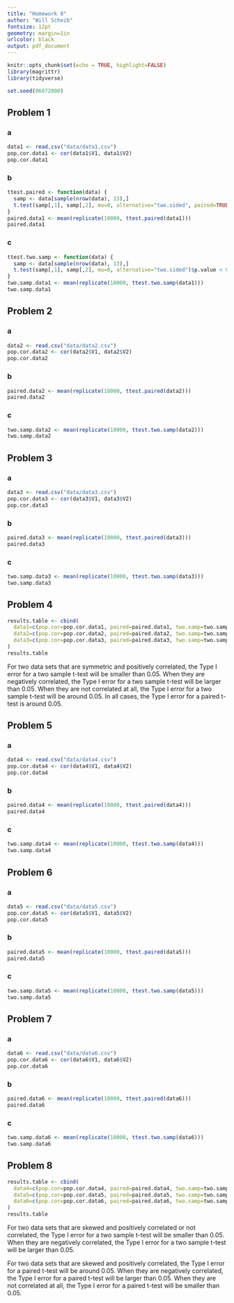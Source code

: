 ```yaml
---
title: "Homework 8" 
author: "Will Scheib"
fontsize: 12pt
geometry: margin=1in
urlcolor: black
output: pdf_document
---
```


```r
knitr::opts_chunk$set(echo = TRUE, highlight=FALSE)
library(magrittr)
library(tidyverse)
```

```r
set.seed(06072000)
```

## Problem 1
### a
```r
data1 <- read.csv("data/data1.csv")
pop.cor.data1 <- cor(data1$V1, data1$V2)
pop.cor.data1
```

### b
```r
ttest.paired <- function(data) {
  samp <- data[sample(nrow(data), 13),]
  t.test(samp[,1], samp[,2], mu=0, alternative="two.sided", paired=TRUE)$p.value < 0.05
}
paired.data1 <- mean(replicate(10000, ttest.paired(data1)))
paired.data1
```

### c
```r
ttest.two.samp <- function(data) {
  samp <- data[sample(nrow(data), 13),]
  t.test(samp[,1], samp[,2], mu=0, alternative="two.sided")$p.value < 0.05
}
two.samp.data1 <- mean(replicate(10000, ttest.two.samp(data1)))
two.samp.data1
```

\newpage
## Problem 2
### a
```r
data2 <- read.csv("data/data2.csv")
pop.cor.data2 <- cor(data2$V1, data2$V2)
pop.cor.data2
```

### b
```r
paired.data2 <- mean(replicate(10000, ttest.paired(data2)))
paired.data2
```

### c
```r
two.samp.data2 <- mean(replicate(10000, ttest.two.samp(data2)))
two.samp.data2
```

\newpage
## Problem 3
### a
```r
data3 <- read.csv("data/data3.csv")
pop.cor.data3 <- cor(data3$V1, data3$V2)
pop.cor.data3
```

### b
```r
paired.data3 <- mean(replicate(10000, ttest.paired(data3)))
paired.data3
```

### c
```r
two.samp.data3 <- mean(replicate(10000, ttest.two.samp(data3)))
two.samp.data3
```

\newpage
## Problem 4
```r
results.table <- cbind(
  data1=c(pop.cor=pop.cor.data1, paired=paired.data1, two.samp=two.samp.data1),
  data2=c(pop.cor=pop.cor.data2, paired=paired.data2, two.samp=two.samp.data2),
  data3=c(pop.cor=pop.cor.data3, paired=paired.data3, two.samp=two.samp.data3)
)
results.table
```
For two data sets that are symmetric and positively correlated, the Type I error for a two sample t-test will be smaller than 0.05. When they are negatively correlated, the Type I error for a two sample t-test will be larger than 0.05. When they are not correlated at all, the Type I error for a two sample t-test will be around 0.05. In all cases, the Type I error for a paired t-test is around 0.05.

\newpage
## Problem 5
### a
```r
data4 <- read.csv("data/data4.csv")
pop.cor.data4 <- cor(data4$V1, data4$V2)
pop.cor.data4
```

### b
```r
paired.data4 <- mean(replicate(10000, ttest.paired(data4)))
paired.data4
```

### c
```r
two.samp.data4 <- mean(replicate(10000, ttest.two.samp(data4)))
two.samp.data4
```

\newpage
## Problem 6
### a
```r
data5 <- read.csv("data/data5.csv")
pop.cor.data5 <- cor(data5$V1, data5$V2)
pop.cor.data5
```

### b
```r
paired.data5 <- mean(replicate(10000, ttest.paired(data5)))
paired.data5
```

### c
```r
two.samp.data5 <- mean(replicate(10000, ttest.two.samp(data5)))
two.samp.data5
```

\newpage
## Problem 7
### a
```r
data6 <- read.csv("data/data6.csv")
pop.cor.data6 <- cor(data6$V1, data6$V2)
pop.cor.data6
```

### b
```r
paired.data6 <- mean(replicate(10000, ttest.paired(data6)))
paired.data6
```

### c
```r
two.samp.data6 <- mean(replicate(10000, ttest.two.samp(data6)))
two.samp.data6
```

\newpage
## Problem 8
```r
results.table <- cbind(
  data4=c(pop.cor=pop.cor.data4, paired=paired.data4, two.samp=two.samp.data4),
  data5=c(pop.cor=pop.cor.data5, paired=paired.data5, two.samp=two.samp.data5),
  data6=c(pop.cor=pop.cor.data6, paired=paired.data6, two.samp=two.samp.data6)
)
results.table
```
For two data sets that are skewed and positively correlated or not correlated, the Type I error for a two sample t-test will be smaller than 0.05. When they are negatively correlated, the Type I error for a two sample t-test will be larger than 0.05.

For two data sets that are skewed and positively correlated, the Type I error for a paired t-test will be around 0.05. When they are negatively correlated, the Type I error for a paired t-test will be larger than 0.05. When they are not correlated at all, the Type I error for a paired t-test will be smaller than 0.05.

